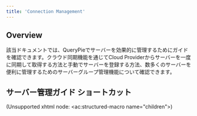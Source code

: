 ```yaml
---
title: 'Connection Management'
---
```


## Overview

該当ドキュメントでは、QueryPieでサーバーを効果的に管理するためにガイドを確認できます。クラウド同期機能を通じてCloud Providerからサーバーを一度に同期して取得する方法と手動でサーバーを登録する方法、数多くのサーバーを便利に管理するためのサーバーグループ管理機能について確認できます。


## サーバー管理ガイド ショートカット

(Unsupported xhtml node: &lt;ac:structured-macro name="children"&gt;)



